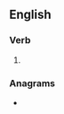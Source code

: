==English==

===Verb===
{{head|en|verb form}}

# {{en-past of|rezone}}

===Anagrams===
* {{anagrams|en|a=deenorz|red zone}}